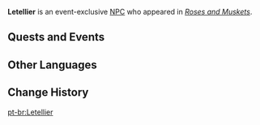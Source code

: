 {{Character Infobox
|type             = Event NPC
|image            = NPC Letellier.png
|realname         = <!-- Optional, if different from in-game name -->
|deceased         = <!-- Past (for deceased prior to events of the game) or free response -->
|region           = Fontaine<!-- Character's home/main nation -->
|location         = Fontaine<!-- Nation where you can find the character in the open world -->
|affiliation      = 
|title            = 

|ancestry         = <!-- Clan/family -->
|father           = 
|mother           = 
|spouse           = 
|sibling          = 
|child            = 
|relative         = 

|voiceEN          = 
|voiceCN          = 
|voiceJP          = 
|voiceKR          = 
}}
'''Letellier''' is an event-exclusive [[NPC]] who appeared in ''[[Roses and Muskets]]''.
<!--
==Location==
{{subst:#tag:gallery|
NPC Location {{subst:#titleparts:{{subst:PAGENAME}}}}.png{{subst:!}}{{subst:#titleparts:{{subst:PAGENAME}}}}'s location
NPC Location {{subst:#titleparts:{{subst:PAGENAME}}}} Context.png{{subst:!}}Additional context
}}
--><!--
==Profile==
Detailed story/lore information goes here.
''(To be added.)''

===Appearance===
Keep appearance section short and concise. Limit to 2 paragraphs with 3-4 sentences each.
''(To be added.)''
-->
==Quests and Events==
{{Quests and Events}}
<!--
==Idle Quotes==
{{Dialogue Start}}
: {{DIcon|Idle}} {{Tx}}
:: {{A|VO {{subst:#titleparts:{{subst:PAGENAME}}}} 01.ogg}} "{{Tx}}"
{{Dialogue End}}

==Dialogue==
{{Dialogue Start}}
:'''{{subst:#titleparts:{{subst:PAGENAME}}}}:''' 
:{{DIcon}}
{{Dialogue End}}
-->
==Other Languages==
{{Other Languages|default_hidden=1
|en      = Letellier
|zhs     = 勒泰利埃
|zhs_rm  = Lètàilì'āi
|zht     = 勒泰利埃
|zht_rm  = Lètàilì'āi
|ja      = ルテリエ
|ja_rm   = Ruterie
|ko      = 르텔리에
|es      = Letellier
|fr      = Letellier
|ru      = Летелье
|th      = Letellier
|vi      = Letellier
|de      = Letellier
|id      = Letellier
|pt      = Letellier
|tr      = Letellier
|it      = Letellier
}}

==Change History==
{{Change History|4.3}}
<!--
==References==
{{Reflist}}
-->

[[pt-br:Letellier]]